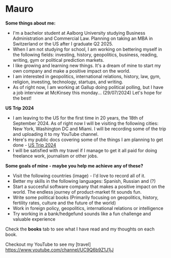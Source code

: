 # Mauro 

**Some things about me:**

- I'm a bachelor student at Aalborg University studying Business Administration and Commercial Law. Planning on taking an MBA in Switzerland or the US after I graduate Q2 2025.
- When I am not studying for school, I am working on bettering myself in the following fields: investing, history, geopolitics, business, reading, writing, gym or political prediction markets. 
- I like growing and learning new things. It's a dream of mine to start my own company and make a positive impact on the world.
- I am interested in geopolitics, international relations, history, law, gym, religion, investing, technology, startups, and writing.
- As of right now, I am working at Gallup doing political polling, but I have a job interview at McKinsey this monday... (29/07/2024) Let's hope for the best!



**US Trip 2024**
- I am leaving to the US for the first time in 20 years, the 18th of September 2024. As of right now I will be visiting the following cities: New York, Washington DC and Miami. I will be recording some of the trip and uploading it to my YouTube channel. 
- Here's my public docs covering some of the things I am planning to get done - [US Trip 2024](https://docs.google.com/document/d/)
- I will be satisfied with my travel if I manage to get it all paid for doing freelance work, journalism or other jobs.


**Some goals of mine - maybe you help me achieve any of these?**
- Visit the following countries (image) - I'd love to record all of it. 
- Better my skills in the following languages: Spanish, Russian and (?)
- Start a succesful software company that makes a positive impact on the world. The endless journey of product-market fit sounds fun.
- Write some political books (Primarily focusing on geopolitics, history, fertility rates, culture and the future of the world)
- Work in foreign policy, geopolitics, international relations or intelligence
- Try working in a bank/hedgefund sounds like a fun challenge and valuable experience


Check the **books** tab to see what I have read and my thoughts on each book.



Checkout my YouTube to see my [travel] https://www.youtube.com/channel/UC9Q6b9Z1J1jJ


